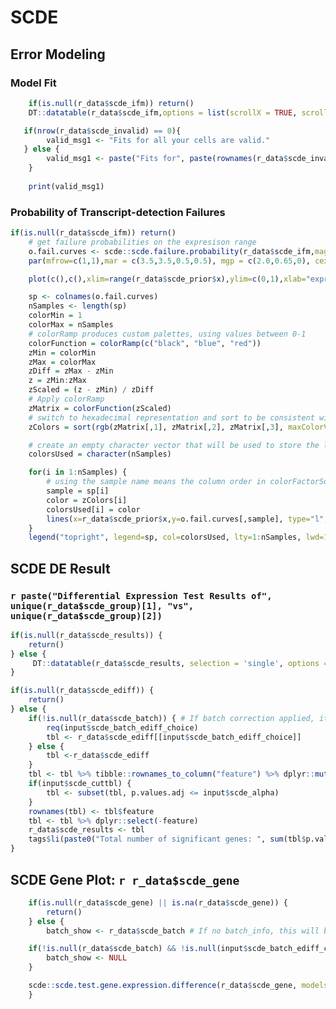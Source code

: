 
# SCDE

## Error Modeling

### Model Fit

```r
    if(is.null(r_data$scde_ifm)) return()
    DT::datatable(r_data$scde_ifm,options = list(scrollX = TRUE, scrollY = "250px", searching=F, order = list(list(5, 'asc')) , orderClasses = T))
```

```r
   if(nrow(r_data$scde_invalid) == 0){
        valid_msg1 <- "Fits for all your cells are valid."
   } else {
        valid_msg1 <- paste("Fits for", paste(rownames(r_data$scde_invalid), collapse = ', '), "are abnormal, and these samples will be removed from SCDE analysis. (Please note that these samples are also removed from the above table)")
    }
        
    print(valid_msg1)
```

### Probability of Transcript-detection Failures

```r
if(is.null(r_data$scde_ifm)) return()
    # get failure probabilities on the expresison range
    o.fail.curves <- scde::scde.failure.probability(r_data$scde_ifm,magnitudes=log((10^r_data$scde_prior$x)-1))
    par(mfrow=c(1,1),mar = c(3.5,3.5,0.5,0.5), mgp = c(2.0,0.65,0), cex = 1);

    plot(c(),c(),xlim=range(r_data$scde_prior$x),ylim=c(0,1),xlab="expression magnitude (log10)",ylab="drop-out probability")

    sp <- colnames(o.fail.curves)
    nSamples <- length(sp)
    colorMin = 1
    colorMax = nSamples
    # colorRamp produces custom palettes, using values between 0-1
    colorFunction = colorRamp(c("black", "blue", "red"))
    zMin = colorMin
    zMax = colorMax
    zDiff = zMax - zMin
    z = zMin:zMax
    zScaled = (z - zMin) / zDiff
    # Apply colorRamp
    zMatrix = colorFunction(zScaled)
    # switch to hexadecimal representation and sort to be consistent with colorFactor.
    zColors = sort(rgb(zMatrix[,1], zMatrix[,2], zMatrix[,3], maxColorValue=255))

    # create an empty character vector that will be used to store the line colors. This is necessary to color the legend.
    colorsUsed = character(nSamples)

    for(i in 1:nSamples) {
        # using the sample name means the column order in colorFactorSorted file doesn't have to match the order in the counts file
        sample = sp[i]
        color = zColors[i]
        colorsUsed[i] = color
        lines(x=r_data$scde_prior$x,y=o.fail.curves[,sample], type="l", lty=i, lwd=1.5, cex=1, col=color)
    }
    legend("topright", legend=sp, col=colorsUsed, lty=1:nSamples, lwd=1.8, cex=0.8)
```


## SCDE DE Result

### `r paste("Differential Expression Test Results of", unique(r_data$scde_group)[1], "vs", unique(r_data$scde_group)[2])`

```r
if(is.null(r_data$scde_results)) {
    return()
} else {
     DT::datatable(r_data$scde_results, selection = 'single', options = list(scrollX = TRUE, scrollY = "210px", searching=T, order = list(list(8, 'asc')), orderClasses = T))
}
```

```r
if(is.null(r_data$scde_ediff)) {
    return()
} else {
    if(!is.null(r_data$scde_batch)) { # If batch correction applied, it returns a list containing 3 dataframes rather than a single dataframe
        req(input$scde_batch_ediff_choice)
        tbl <- r_data$scde_ediff[[input$scde_batch_ediff_choice]]
    } else {
        tbl <-r_data$scde_ediff
    }
    tbl <- tbl %>% tibble::rownames_to_column("feature") %>% dplyr::mutate(p.values = 2*pnorm(abs(tbl$Z),lower.tail=F)) %>% dplyr::mutate(p.values.adj = 2*pnorm(abs(tbl$cZ),lower.tail=F))
    if(input$scde_cuttbl) {
        tbl <- subset(tbl, p.values.adj <= input$scde_alpha)
    }
    rownames(tbl) <- tbl$feature
    tbl <- tbl %>% dplyr::select(-feature)
    r_data$scde_results <- tbl
    tags$li(paste0("Total number of significant genes: ", sum(tbl$p.values.adj < input$scde_alpha, na.rm = T), "."))
}
```



## SCDE Gene Plot: `r r_data$scde_gene`


```r
    if(is.null(r_data$scde_gene) || is.na(r_data$scde_gene)) {
        return()
    } else {
        batch_show <- r_data$scde_batch # If no batch_info, this will be NULL. if batch info, then if the user choose batch.effect or batch.adjusted, show batch, otherwise set to NULL

    if(!is.null(r_data$scde_batch) && !is.null(input$scde_batch_ediff_choice) && (input$scde_batch_ediff_choice == 'results')) {
        batch_show <- NULL
    }

    scde::scde.test.gene.expression.difference(r_data$scde_gene, models = r_data$scde_ifm[r_data$scde_sample,], groups = r_data$scde_group, batch = batch_show, counts = r_data$raw, prior = r_data$scde_prior)
    }
```


